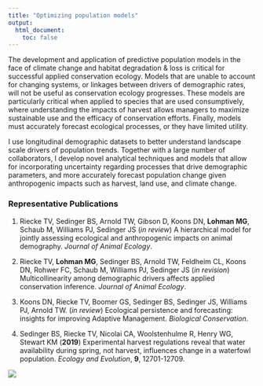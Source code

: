 ```yaml
---
title: "Optimizing population models"
output: 
  html_document:
    toc: false
---
```


The development and application of predictive population models in the face of climate change and habitat degradation & loss is critical for successful applied conservation ecology. Models that are unable to account for changing systems, or linkages between drivers of demographic rates, will not be useful as conservation ecology progresses. These models are particularly critical when applied to species that are used consumptively, where understanding the impacts of harvest allows managers to maximize sustainable use and the efficacy of conservation efforts. Finally, models must accurately forecast ecological processes, or they have limited utility.

I use longitudinal demographic datasets to better understand landscape scale drivers of population trends. Together with a large number of collaborators, I develop novel analytical techniques and models that allow for incorporating uncertainty regarding processes that drive demographic parameters, and more accurately forecast population change given anthropogenic impacts such as harvest, land use, and climate change.


### Representative Publications

1. Riecke TV, Sedinger BS, Arnold TW, Gibson D, Koons DN, **Lohman MG**, Schaub M, Williams PJ, Sedinger JS (*in review*) A hierarchical model for jointly assessing ecological and anthropogenic impacts on animal demography. *Journal of Animal Ecology*.

2. Riecke TV, **Lohman MG**, Sedinger BS, Arnold TW, Feldheim CL, Koons DN, Rohwer FC, Schaub M, Williams PJ, Sedinger JS (*in revision*) Multicollinearity among demographic drivers affects applied conservation inference. *Journal of Animal Ecology*.

3. Koons DN, Riecke TV, Boomer GS, Sedinger BS, Sedinger JS, Williams PJ, Arnold TW. (*in review*) Ecological persistence and forecasting: insights for improving Adaptive Management. *Biological Conservation*.

4. Sedinger BS, Riecke TV, Nicolai CA, Woolstenhulme R, Henry WG, Stewart KM (**2019**) Experimental harvest regulations reveal that water availability during spring, not harvest, influences change in a waterfowl population. *Ecology and Evolution*, **9**, 12701-12709. 


![](./images/path_analysis.png)

